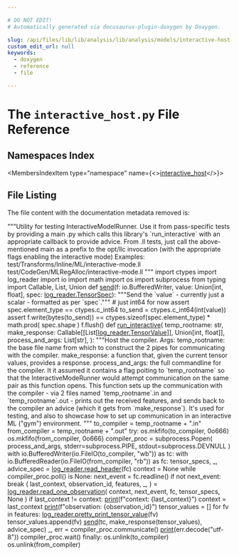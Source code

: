 ```yaml
---

# DO NOT EDIT!
# Automatically generated via docusaurus-plugin-doxygen by Doxygen.

slug: /api/files/lib/lib/analysis/lib/analysis/models/interactive-host-py
custom_edit_url: null
keywords:
  - doxygen
  - reference
  - file

---
```





# The `interactive_host.py` File Reference

<DoxygenPage pluginConfig={pluginConfig}>



## Namespaces Index

<MembersIndex>

<MembersIndexItem
  type="namespace"
  name={<><a href="/docs/api/namespaces/interactive-host">interactive_host</a></>}>
</MembersIndexItem>

</MembersIndex>


## File Listing

The file content with the documentation metadata removed is:

<ProgramListing>

<Link id="l00001" /><CodeLine lineNumber="1" lineLink="/docs/api/namespaces/interactive-host"><Highlight kind="stringliteral">&quot;&quot;&quot;Utility for testing InteractiveModelRunner.</Highlight></CodeLine>
<Link id="l00002" /><CodeLine lineNumber="2"><Highlight kind="stringliteral"></Highlight></CodeLine>
<Link id="l00003" /><CodeLine lineNumber="3"><Highlight kind="stringliteral">Use it from pass-specific tests by providing a main .py which calls this library&#39;s</Highlight></CodeLine>
<Link id="l00004" /><CodeLine lineNumber="4"><Highlight kind="stringliteral">&#96;run&#95;interactive&#96; with an appropriate callback to provide advice.</Highlight></CodeLine>
<Link id="l00005" /><CodeLine lineNumber="5"><Highlight kind="stringliteral"></Highlight></CodeLine>
<Link id="l00006" /><CodeLine lineNumber="6"><Highlight kind="stringliteral">From .ll tests, just call the above-mentioned main as a prefix to the opt/llc</Highlight></CodeLine>
<Link id="l00007" /><CodeLine lineNumber="7"><Highlight kind="stringliteral">invocation (with the appropriate flags enabling the interactive mode)</Highlight></CodeLine>
<Link id="l00008" /><CodeLine lineNumber="8"><Highlight kind="stringliteral"></Highlight></CodeLine>
<Link id="l00009" /><CodeLine lineNumber="9"><Highlight kind="stringliteral">Examples:</Highlight></CodeLine>
<Link id="l00010" /><CodeLine lineNumber="10"><Highlight kind="stringliteral">test/Transforms/Inline/ML/interactive-mode.ll</Highlight></CodeLine>
<Link id="l00011" /><CodeLine lineNumber="11"><Highlight kind="stringliteral">test/CodeGen/MLRegAlloc/interactive-mode.ll</Highlight></CodeLine>
<Link id="l00012" /><CodeLine lineNumber="12"><Highlight kind="stringliteral">&quot;&quot;&quot;</Highlight><Highlight kind="normal"></Highlight></CodeLine>
<Link id="l00013" /><CodeLine lineNumber="13"><Highlight kind="normal"></Highlight></CodeLine>
<Link id="l00014" /><CodeLine lineNumber="14"><Highlight kind="normal"></Highlight><Highlight kind="keyword">import</Highlight><Highlight kind="normal"> ctypes</Highlight></CodeLine>
<Link id="l00015" /><CodeLine lineNumber="15"><Highlight kind="normal"></Highlight><Highlight kind="keyword">import</Highlight><Highlight kind="normal"> log&#95;reader</Highlight></CodeLine>
<Link id="l00016" /><CodeLine lineNumber="16"><Highlight kind="normal"></Highlight><Highlight kind="keyword">import</Highlight><Highlight kind="normal"> io</Highlight></CodeLine>
<Link id="l00017" /><CodeLine lineNumber="17"><Highlight kind="normal"></Highlight><Highlight kind="keyword">import</Highlight><Highlight kind="normal"> math</Highlight></CodeLine>
<Link id="l00018" /><CodeLine lineNumber="18"><Highlight kind="normal"></Highlight><Highlight kind="keyword">import</Highlight><Highlight kind="normal"> os</Highlight></CodeLine>
<Link id="l00019" /><CodeLine lineNumber="19"><Highlight kind="normal"></Highlight><Highlight kind="keyword">import</Highlight><Highlight kind="normal"> subprocess</Highlight></CodeLine>
<Link id="l00020" /><CodeLine lineNumber="20"><Highlight kind="normal"></Highlight><Highlight kind="keyword">from</Highlight><Highlight kind="normal"> typing </Highlight><Highlight kind="keyword">import</Highlight><Highlight kind="normal"> Callable, List, Union</Highlight></CodeLine>
<Link id="l00021" /><CodeLine lineNumber="21"><Highlight kind="normal"></Highlight></CodeLine>
<Link id="l00022" /><CodeLine lineNumber="22"><Highlight kind="normal"></Highlight></CodeLine>
<Link id="l00023" /><CodeLine lineNumber="23" lineLink="/docs/api/namespaces/interactive-host/#af0b6c53060991a300bbffea33a67a8aa"><Highlight kind="normal"></Highlight><Highlight kind="keyword">def </Highlight><Highlight kind="normal"><a href="/docs/api/namespaces/interactive-host/#af0b6c53060991a300bbffea33a67a8aa">send</a>(f: io.BufferedWriter, value: Union&#91;int, float&#93;, spec: <a href="/docs/api/classes/log-reader/tensorspec">log&#95;reader.TensorSpec</a>):</Highlight></CodeLine>
<Link id="l00024" /><CodeLine lineNumber="24"><Highlight kind="normal">    </Highlight><Highlight kind="stringliteral">&quot;&quot;&quot;Send the &#96;value&#96; - currently just a scalar - formatted as per &#96;spec&#96;.&quot;&quot;&quot;</Highlight><Highlight kind="normal"></Highlight></CodeLine>
<Link id="l00025" /><CodeLine lineNumber="25"><Highlight kind="normal"></Highlight></CodeLine>
<Link id="l00026" /><CodeLine lineNumber="26"><Highlight kind="normal">    </Highlight><Highlight kind="comment"># just int64 for now</Highlight><Highlight kind="normal"></Highlight></CodeLine>
<Link id="l00027" /><CodeLine lineNumber="27"><Highlight kind="normal">    </Highlight><Highlight kind="keyword">assert</Highlight><Highlight kind="normal"> spec.element&#95;type == ctypes.c&#95;int64</Highlight></CodeLine>
<Link id="l00028" /><CodeLine lineNumber="28"><Highlight kind="normal">    to&#95;send = ctypes.c&#95;int64(int(value))</Highlight></CodeLine>
<Link id="l00029" /><CodeLine lineNumber="29"><Highlight kind="normal">    </Highlight><Highlight kind="keyword">assert</Highlight><Highlight kind="normal"> f.write(bytes(to&#95;send)) == ctypes.sizeof(spec.element&#95;type) &#42; math.prod(</Highlight></CodeLine>
<Link id="l00030" /><CodeLine lineNumber="30"><Highlight kind="normal">        spec.shape</Highlight></CodeLine>
<Link id="l00031" /><CodeLine lineNumber="31"><Highlight kind="normal">    )</Highlight></CodeLine>
<Link id="l00032" /><CodeLine lineNumber="32"><Highlight kind="normal">    f.flush()</Highlight></CodeLine>
<Link id="l00033" /><CodeLine lineNumber="33"><Highlight kind="normal"></Highlight></CodeLine>
<Link id="l00034" /><CodeLine lineNumber="34"><Highlight kind="normal"></Highlight></CodeLine>
<Link id="l00035" /><CodeLine lineNumber="35" lineLink="/docs/api/namespaces/interactive-host/#a0eded48c2eef46879e2f4d0fd284238b"><Highlight kind="normal"></Highlight><Highlight kind="keyword">def </Highlight><Highlight kind="normal"><a href="/docs/api/namespaces/interactive-host/#a0eded48c2eef46879e2f4d0fd284238b">run&#95;interactive</a>(</Highlight></CodeLine>
<Link id="l00036" /><CodeLine lineNumber="36"><Highlight kind="normal">    temp&#95;rootname: str,</Highlight></CodeLine>
<Link id="l00037" /><CodeLine lineNumber="37"><Highlight kind="normal">    make&#95;response: Callable&#91;&#91;List&#91;<a href="/docs/api/classes/log-reader/tensorvalue">log&#95;reader.TensorValue</a>&#93;&#93;, Union&#91;int, float&#93;&#93;,</Highlight></CodeLine>
<Link id="l00038" /><CodeLine lineNumber="38"><Highlight kind="normal">    process&#95;and&#95;args: List&#91;str&#93;,</Highlight></CodeLine>
<Link id="l00039" /><CodeLine lineNumber="39"><Highlight kind="normal">):</Highlight></CodeLine>
<Link id="l00040" /><CodeLine lineNumber="40"><Highlight kind="normal">    </Highlight><Highlight kind="stringliteral">&quot;&quot;&quot;Host the compiler.</Highlight></CodeLine>
<Link id="l00041" /><CodeLine lineNumber="41"><Highlight kind="stringliteral">    Args:</Highlight></CodeLine>
<Link id="l00042" /><CodeLine lineNumber="42"><Highlight kind="stringliteral">      temp&#95;rootname: the base file name from which to construct the 2 pipes for</Highlight></CodeLine>
<Link id="l00043" /><CodeLine lineNumber="43"><Highlight kind="stringliteral">      communicating with the compiler.</Highlight></CodeLine>
<Link id="l00044" /><CodeLine lineNumber="44"><Highlight kind="stringliteral">      make&#95;response: a function that, given the current tensor values, provides a</Highlight></CodeLine>
<Link id="l00045" /><CodeLine lineNumber="45"><Highlight kind="stringliteral">      response.</Highlight></CodeLine>
<Link id="l00046" /><CodeLine lineNumber="46"><Highlight kind="stringliteral">      process&#95;and&#95;args: the full commandline for the compiler. It it assumed it</Highlight></CodeLine>
<Link id="l00047" /><CodeLine lineNumber="47"><Highlight kind="stringliteral">      contains a flag poiting to &#96;temp&#95;rootname&#96; so that the InteractiveModeRunner</Highlight></CodeLine>
<Link id="l00048" /><CodeLine lineNumber="48"><Highlight kind="stringliteral">      would attempt communication on the same pair as this function opens.</Highlight></CodeLine>
<Link id="l00049" /><CodeLine lineNumber="49"><Highlight kind="stringliteral"></Highlight></CodeLine>
<Link id="l00050" /><CodeLine lineNumber="50"><Highlight kind="stringliteral">    This function sets up the communication with the compiler - via 2 files named</Highlight></CodeLine>
<Link id="l00051" /><CodeLine lineNumber="51"><Highlight kind="stringliteral">    &#96;temp&#95;rootname&#96;.in and &#96;temp&#95;rootname&#96;.out - prints out the received features,</Highlight></CodeLine>
<Link id="l00052" /><CodeLine lineNumber="52"><Highlight kind="stringliteral">    and sends back to the compiler an advice (which it gets from &#96;make&#95;response&#96;).</Highlight></CodeLine>
<Link id="l00053" /><CodeLine lineNumber="53"><Highlight kind="stringliteral">    It&#39;s used for testing, and also to showcase how to set up communication in an</Highlight></CodeLine>
<Link id="l00054" /><CodeLine lineNumber="54"><Highlight kind="stringliteral">    interactive ML (&quot;gym&quot;) environment.</Highlight></CodeLine>
<Link id="l00055" /><CodeLine lineNumber="55"><Highlight kind="stringliteral">    &quot;&quot;&quot;</Highlight><Highlight kind="normal"></Highlight></CodeLine>
<Link id="l00056" /><CodeLine lineNumber="56"><Highlight kind="normal">    to&#95;compiler = temp&#95;rootname + </Highlight><Highlight kind="stringliteral">&quot;.in&quot;</Highlight><Highlight kind="normal"></Highlight></CodeLine>
<Link id="l00057" /><CodeLine lineNumber="57"><Highlight kind="normal">    from&#95;compiler = temp&#95;rootname + </Highlight><Highlight kind="stringliteral">&quot;.out&quot;</Highlight><Highlight kind="normal"></Highlight></CodeLine>
<Link id="l00058" /><CodeLine lineNumber="58"><Highlight kind="normal">    </Highlight><Highlight kind="keywordflow">try</Highlight><Highlight kind="normal">:</Highlight></CodeLine>
<Link id="l00059" /><CodeLine lineNumber="59"><Highlight kind="normal">        os.mkfifo(to&#95;compiler, 0o666)</Highlight></CodeLine>
<Link id="l00060" /><CodeLine lineNumber="60"><Highlight kind="normal">        os.mkfifo(from&#95;compiler, 0o666)</Highlight></CodeLine>
<Link id="l00061" /><CodeLine lineNumber="61"><Highlight kind="normal">        compiler&#95;proc = subprocess.Popen(</Highlight></CodeLine>
<Link id="l00062" /><CodeLine lineNumber="62"><Highlight kind="normal">            process&#95;and&#95;args, stderr=subprocess.PIPE, stdout=subprocess.DEVNULL</Highlight></CodeLine>
<Link id="l00063" /><CodeLine lineNumber="63"><Highlight kind="normal">        )</Highlight></CodeLine>
<Link id="l00064" /><CodeLine lineNumber="64"><Highlight kind="normal">        </Highlight><Highlight kind="keyword">with</Highlight><Highlight kind="normal"> io.BufferedWriter(io.FileIO(to&#95;compiler, </Highlight><Highlight kind="stringliteral">&quot;wb&quot;</Highlight><Highlight kind="normal">)) </Highlight><Highlight kind="keyword">as</Highlight><Highlight kind="normal"> tc:</Highlight></CodeLine>
<Link id="l00065" /><CodeLine lineNumber="65"><Highlight kind="normal">            </Highlight><Highlight kind="keyword">with</Highlight><Highlight kind="normal"> io.BufferedReader(io.FileIO(from&#95;compiler, </Highlight><Highlight kind="stringliteral">&quot;rb&quot;</Highlight><Highlight kind="normal">)) </Highlight><Highlight kind="keyword">as</Highlight><Highlight kind="normal"> fc:</Highlight></CodeLine>
<Link id="l00066" /><CodeLine lineNumber="66"><Highlight kind="normal">                tensor&#95;specs, &#95;, advice&#95;spec = <a href="/docs/api/namespaces/log-reader/#ab40242c357e077a78fbfb8fd4a61cf90">log&#95;reader.read&#95;header</a>(fc)</Highlight></CodeLine>
<Link id="l00067" /><CodeLine lineNumber="67"><Highlight kind="normal">                context = </Highlight><Highlight kind="keywordtype">None</Highlight><Highlight kind="normal"></Highlight></CodeLine>
<Link id="l00068" /><CodeLine lineNumber="68"><Highlight kind="normal">                </Highlight><Highlight kind="keywordflow">while</Highlight><Highlight kind="normal"> compiler&#95;proc.poll() </Highlight><Highlight kind="keywordflow">is</Highlight><Highlight kind="normal"> </Highlight><Highlight kind="keywordtype">None</Highlight><Highlight kind="normal">:</Highlight></CodeLine>
<Link id="l00069" /><CodeLine lineNumber="69"><Highlight kind="normal">                    next&#95;event = fc.readline()</Highlight></CodeLine>
<Link id="l00070" /><CodeLine lineNumber="70"><Highlight kind="normal">                    </Highlight><Highlight kind="keywordflow">if</Highlight><Highlight kind="normal"> </Highlight><Highlight kind="keywordflow">not</Highlight><Highlight kind="normal"> next&#95;event:</Highlight></CodeLine>
<Link id="l00071" /><CodeLine lineNumber="71"><Highlight kind="normal">                        </Highlight><Highlight kind="keywordflow">break</Highlight><Highlight kind="normal"></Highlight></CodeLine>
<Link id="l00072" /><CodeLine lineNumber="72"><Highlight kind="normal">                    (</Highlight></CodeLine>
<Link id="l00073" /><CodeLine lineNumber="73"><Highlight kind="normal">                        last&#95;context,</Highlight></CodeLine>
<Link id="l00074" /><CodeLine lineNumber="74"><Highlight kind="normal">                        observation&#95;id,</Highlight></CodeLine>
<Link id="l00075" /><CodeLine lineNumber="75"><Highlight kind="normal">                        features,</Highlight></CodeLine>
<Link id="l00076" /><CodeLine lineNumber="76"><Highlight kind="normal">                        &#95;,</Highlight></CodeLine>
<Link id="l00077" /><CodeLine lineNumber="77"><Highlight kind="normal">                    ) = <a href="/docs/api/namespaces/log-reader/#a224d6d585cf78a7b3baeaa7474fffc13">log&#95;reader.read&#95;one&#95;observation</a>(</Highlight></CodeLine>
<Link id="l00078" /><CodeLine lineNumber="78"><Highlight kind="normal">                        context, next&#95;event, fc, tensor&#95;specs, </Highlight><Highlight kind="keywordtype">None</Highlight><Highlight kind="normal"></Highlight></CodeLine>
<Link id="l00079" /><CodeLine lineNumber="79"><Highlight kind="normal">                    )</Highlight></CodeLine>
<Link id="l00080" /><CodeLine lineNumber="80"><Highlight kind="normal">                    </Highlight><Highlight kind="keywordflow">if</Highlight><Highlight kind="normal"> last&#95;context != context:</Highlight></CodeLine>
<Link id="l00081" /><CodeLine lineNumber="81"><Highlight kind="normal">                        <a href="/docs/api/files/lib/lib/object/archivewriter-cpp/#aa9f638c7ae7fdd206a6c60e26bef9751">print</a>(f</Highlight><Highlight kind="stringliteral">&quot;context: &#123;last&#95;context&#125;&quot;</Highlight><Highlight kind="normal">)</Highlight></CodeLine>
<Link id="l00082" /><CodeLine lineNumber="82"><Highlight kind="normal">                    context = last&#95;context</Highlight></CodeLine>
<Link id="l00083" /><CodeLine lineNumber="83"><Highlight kind="normal">                    <a href="/docs/api/files/lib/lib/object/archivewriter-cpp/#aa9f638c7ae7fdd206a6c60e26bef9751">print</a>(f</Highlight><Highlight kind="stringliteral">&quot;observation: &#123;observation&#95;id&#125;&quot;</Highlight><Highlight kind="normal">)</Highlight></CodeLine>
<Link id="l00084" /><CodeLine lineNumber="84"><Highlight kind="normal">                    tensor&#95;values = &#91;&#93;</Highlight></CodeLine>
<Link id="l00085" /><CodeLine lineNumber="85"><Highlight kind="normal">                    </Highlight><Highlight kind="keywordflow">for</Highlight><Highlight kind="normal"> fv </Highlight><Highlight kind="keywordflow">in</Highlight><Highlight kind="normal"> features:</Highlight></CodeLine>
<Link id="l00086" /><CodeLine lineNumber="86"><Highlight kind="normal">                        <a href="/docs/api/namespaces/log-reader/#a14b90855a54de6f662b45732cb262314">log&#95;reader.pretty&#95;print&#95;tensor&#95;value</a>(fv)</Highlight></CodeLine>
<Link id="l00087" /><CodeLine lineNumber="87"><Highlight kind="normal">                        tensor&#95;values.append(fv)</Highlight></CodeLine>
<Link id="l00088" /><CodeLine lineNumber="88"><Highlight kind="normal">                    <a href="/docs/api/namespaces/interactive-host/#af0b6c53060991a300bbffea33a67a8aa">send</a>(tc, make&#95;response(tensor&#95;values), advice&#95;spec)</Highlight></CodeLine>
<Link id="l00089" /><CodeLine lineNumber="89"><Highlight kind="normal">        &#95;, err = compiler&#95;proc.communicate()</Highlight></CodeLine>
<Link id="l00090" /><CodeLine lineNumber="90"><Highlight kind="normal">        <a href="/docs/api/files/lib/lib/object/archivewriter-cpp/#aa9f638c7ae7fdd206a6c60e26bef9751">print</a>(err.decode(</Highlight><Highlight kind="stringliteral">&quot;utf-8&quot;</Highlight><Highlight kind="normal">))</Highlight></CodeLine>
<Link id="l00091" /><CodeLine lineNumber="91"><Highlight kind="normal">        compiler&#95;proc.wait()</Highlight></CodeLine>
<Link id="l00092" /><CodeLine lineNumber="92"><Highlight kind="normal"></Highlight></CodeLine>
<Link id="l00093" /><CodeLine lineNumber="93"><Highlight kind="normal">    </Highlight><Highlight kind="keywordflow">finally</Highlight><Highlight kind="normal">:</Highlight></CodeLine>
<Link id="l00094" /><CodeLine lineNumber="94"><Highlight kind="normal">        os.unlink(to&#95;compiler)</Highlight></CodeLine>
<Link id="l00095" /><CodeLine lineNumber="95"><Highlight kind="normal">        os.unlink(from&#95;compiler)</Highlight></CodeLine>

</ProgramListing>

</DoxygenPage>
